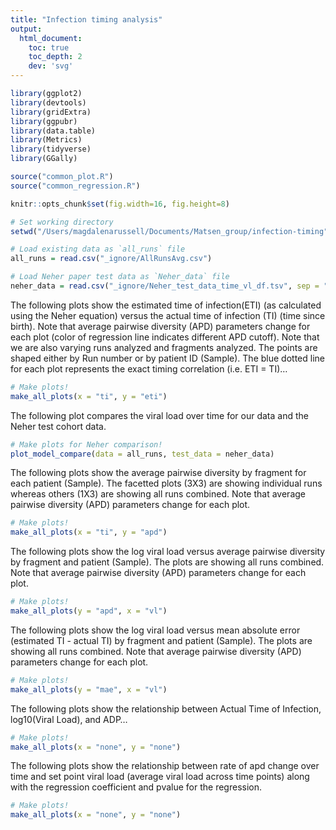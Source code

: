 ```yaml
---
title: "Infection timing analysis"
output:
  html_document:
    toc: true
    toc_depth: 2
    dev: 'svg'
---
```


```r
library(ggplot2)
library(devtools)
library(gridExtra)
library(ggpubr)
library(data.table)
library(Metrics)
library(tidyverse)
library(GGally)

source("common_plot.R")
source("common_regression.R")

knitr::opts_chunk$set(fig.width=16, fig.height=8)

```

```r
# Set working directory
setwd("/Users/magdalenarussell/Documents/Matsen_group/infection-timing")

# Load existing data as `all_runs` file
all_runs = read.csv("_ignore/AllRunsAvg.csv")

# Load Neher paper test data as `Neher_data` file
neher_data = read.csv("_ignore/Neher_test_data_time_vl_df.tsv", sep = "\t")
```

The following plots show the estimated time of infection(ETI) (as calculated using the Neher equation) versus the actual time of infection (TI) (time since birth). Note that average pairwise diversity (APD) parameters change for each plot (color of regression line indicates different APD cutoff). Note that we are also varying runs analyzed and fragments analyzed. The points are shaped either by Run number or by patient ID (Sample). The blue dotted line for each plot represents the exact timing correlation (i.e. ETI = TI)...


```r
# Make plots!
make_all_plots(x = "ti", y = "eti")
```

The following plot compares the viral load over time for our data and the Neher test cohort data.

```r
# Make plots for Neher comparison!
plot_model_compare(data = all_runs, test_data = neher_data)
```

The following plots show the average pairwise diversity by fragment for each patient (Sample). The facetted plots (3X3) are showing individual runs whereas others (1X3) are showing all runs combined. Note that average pairwise diversity (APD) parameters change for each plot.


```r
# Make plots!
make_all_plots(x = "ti", y = "apd")
```

The following plots show the log viral load versus average pairwise diversity by fragment and patient (Sample). The plots are showing all runs combined. Note that average pairwise diversity (APD) parameters change for each plot.


```r
# Make plots!
make_all_plots(y = "apd", x = "vl")
```

The following plots show the log viral load versus mean absolute error (estimated TI - actual TI) by fragment and patient (Sample). The plots are showing all runs combined. Note that average pairwise diversity (APD) parameters change for each plot.


```r
# Make plots!
make_all_plots(y = "mae", x = "vl")
```
The following plots show the relationship between Actual Time of Infection, log10(Viral Load), and ADP...

```r
# Make plots!
make_all_plots(x = "none", y = "none")
```

The following plots show the relationship between rate of apd change over time and set point viral load (average viral load across time points) along with the regression coefficient and pvalue for the regression. 

```r
# Make plots!
make_all_plots(x = "none", y = "none")
```

